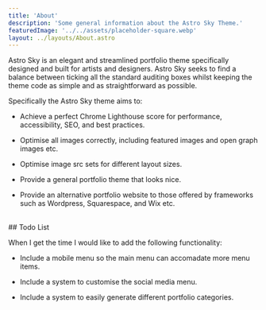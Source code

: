 ```yaml
---
title: 'About'
description: 'Some general information about the Astro Sky Theme.'
featuredImage: '../../assets/placeholder-square.webp'
layout: ../layouts/About.astro
---
```


Astro Sky is an elegant and streamlined portfolio theme specifically designed and built for artists and designers. Astro Sky seeks to find a balance between ticking all the standard auditing boxes whilst keeping the theme code as simple and as straightforward as possible.

Specifically the Astro Sky theme aims to:

-   Achieve a perfect Chrome Lighthouse score for performance, accessibility, SEO, and best practices.

-   Optimise all images correctly, including featured images and open graph images etc.

-   Optimise image src sets for different layout sizes.

-   Provide a general portfolio theme that looks nice.

-   Provide an alternative portfolio website to those offered by frameworks such as Wordpress, Squarespace, and Wix etc.


<br/>
## Todo List

When I get the time I would like to add the following functionality:

-   Include a mobile menu so the main menu can accomadate more menu items.

-   Include a system to customise the social media menu.

-   Include a system to easily generate different portfolio categories.
